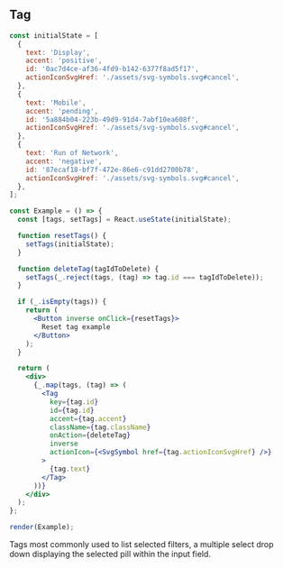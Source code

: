 
## Tag

```jsx live={true}
const initialState = [
  {
    text: 'Display',
    accent: 'positive',
    id: '0ac7d4ce-af36-4fd9-b142-6377f8ad5f17',
    actionIconSvgHref: './assets/svg-symbols.svg#cancel',
  },
  {
    text: 'Mobile',
    accent: 'pending',
    id: '5a884b04-223b-49d9-91d4-7abf10ea608f',
    actionIconSvgHref: './assets/svg-symbols.svg#cancel',
  },
  {
    text: 'Run of Network',
    accent: 'negative',
    id: '87ecaf18-bf7f-472e-86e6-c91dd2700b78',
    actionIconSvgHref: './assets/svg-symbols.svg#cancel',
  },
];

const Example = () => {
  const [tags, setTags] = React.useState(initialState);

  function resetTags() {
    setTags(initialState);
  }

  function deleteTag(tagIdToDelete) {
    setTags(_.reject(tags, (tag) => tag.id === tagIdToDelete));
  }

  if (_.isEmpty(tags)) {
    return (
      <Button inverse onClick={resetTags}>
        Reset tag example
      </Button>
    );
  }

  return (
    <div>
      {_.map(tags, (tag) => (
        <Tag
          key={tag.id}
          id={tag.id}
          accent={tag.accent}
          className={tag.className}
          onAction={deleteTag}
          inverse
          actionIcon={<SvgSymbol href={tag.actionIconSvgHref} />}
        >
          {tag.text}
        </Tag>
      ))}
    </div>
  );
};

render(Example);
```

<DesignNotes>
  Tags most commonly used to list selected filters, a multiple select drop down displaying the selected pill within the
  input field.
</DesignNotes>
<Props componentName="Tag" />
